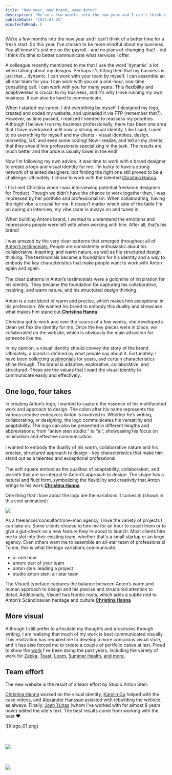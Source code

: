 ```yaml
---
title: "New year, new brand, same Anton"
description: "We’re a few months into the new year and I can’t think of a better time for a fresh start. So this year, I’ve chosen to be more mindful about my business. You all know it's just me on the payroll - and no plans of changing that! - but I think it’s time to better communicate what services I offer.\n\n\nA colleague recently mentioned to me that I use the word 'dynamic' a lot when talking about my designs. Perhaps it's fitting then that my business is just that… dynamic. I can work with your team by m"
publishDate: "2023-03-25"
minutesToRead: 5
---
```


<p>We’re a few months into the new year and I can’t think of a better time for a fresh start. So this year, I’ve chosen to be more mindful about my business. You all know it's just me on the payroll - and no plans of changing that! - but I think it’s time to better communicate what services I offer.</p>
<p>A colleague recently mentioned to me that I use the word 'dynamic' a lot when talking about my designs. Perhaps it's fitting then that my business is just that… dynamic. I can work with your team by myself. I can assemble an all-star team for you. I can work with you on a one-hour, one-time consulting call. I can work with you for many years. This flexibility and adaptiveness is crucial to my business, and it's why I love running my own business. It can also be hard to communicate.</p>
<p>When I started my career, I did everything by myself. I designed my logo, created and coded my website, and uploaded it via FTP (remember that?). However, as time passed, I realized I needed to reassess my priorities. Although I believe I run my business professionally, there has been one area that I have overlooked until now: a strong visual identity. Like I said, I used to do everything for myself and my clients - visual identities, design, marketing, UX, and even some coding! Now I realize, and tell all my clients, that they should hire professionals specializing in the task. The results are much better and the price is usually lower in the end!</p>
<p>Now I’m following my own advice. It was time to work with a brand designer to create a logo and visual identity for me. I’m lucky to have a strong network of talented designers, but finding the right one still proved to be a challenge. Ultimately, I chose to work with the talented <a href="http://www.firestarters.com/?ref=antonsten.com">Christina Hanna</a>.</p>
<p>I first met Christina when I was interviewing potential freelance designers for Product. Though we didn't have the chance to work together then, I was impressed by her portfolio and professionalism. When collaborating, having the right vibe is crucial for me. It doesn’t matter which side of the table I'm on during an interview, my vibe radar is always on and tuned in.</p>

<div class="blockquote">
<div><p>When building Antons brand, I wanted to understand the emotions and impressions people were left with when working with him. After all, that’s his brand!<br /><br />I was amazed by the very clear patterns that emerged throughout all of <a href="https://www.antonsten.com/testimonials">Anton’s testimonials.</a> People are consistently enthusiastic about his collaborative, inspiring, and warm nature, as well as his structured design thinking. The testimonials became a foundation for his identity and a way to embody the key characteristics that make people want to work with Anton again and again.<br /><br />The clear patterns in Anton’s testimonials were a goldmine of inspiration for his identity. They became the foundation for capturing his collaborative, inspiring, and warm nature, and his structured design thinking.<br /><br />Anton is a rare blend of warm and precise, which makes him exceptional in his profession. We wanted his brand to embody this duality and showcase what makes him stand out.<strong><a href="http://www.firestarters.com/?ref=antonsten.com">Christina Hanna</a></strong></p></div>
</div>

<p>Christina got to work and over the course of a few weeks, she developed a clean yet flexible identity for me. Once the key pieces were in place, we collaborated on the website, which is obviously the main attraction for someone like me.</p>
<p>In my opinion, a visual identity should convey the story of the brand. Ultimately, a brand is defined by what people say about it. Fortunately, I have been collecting <a href="https://www.antonsten.com/testimonials">testimonials</a> for years, and certain characteristics shine through. The brand is adaptive, explorative, collaborative, and structured. These are the values that I want the visual identity to communicate easily and effectively.</p>
<h2 id="one-logo-four-takes">One logo, four takes</h2>

<div class="blockquote">
<div><p>In creating Anton’s logo, I wanted to capture the essence of his multifaceted work and approach to design. The colon after his name represents the various creative endeavors Anton is involved in. Whether he’s writing, collaborating, or designing, the logo communicates his versatility and adaptability. The logo can also be presented in different lengths and abbreviations, from “anton sten studio:” to “a:“, showcasing his focus on minimalism and effective communication.<br /><br />I wanted to embody the duality of his warm, collaborative nature and his precise, structured approach to design - key characteristics that make him stand out as a talented and exceptional professional.<br /><br />The soft square embodies the qualities of adaptability, collaboration, and warmth that are so integral to Anton’s approach to design. The shape has a natural and fluid form, symbolizing the flexibility and creativity that Anton brings to his work.<strong><a href="http://www.firestarters.com/?ref=antonsten.com">Christina Hanna</a></strong></p></div>
</div>

<p>One thing that I love about the logo are the variations it comes in (shown in this cool animation):</p>

![](https://www.antonsten.com/content/images/2024/09/anton-logo-reveal-on-white.gif)
<p>As a freelancer/consultant/one-man agency, I love the variety of projects I can take on. Some clients choose to hire me for an hour to coach them or to give a gut-check on a new feature they're about to launch. Most clients hire me to slot into their existing team, whether that's a small startup or an large agency. Even others want me to assemble an all-star team of professionals! To me, this is what the logo variations communicate.</p>
<ul>
<li>a: one hour</li>
<li>anton: part of your team</li>
<li>anton sten: leading a project</li>
<li>studio anton sten: all-star team</li>
</ul>

<div class="blockquote">
<div><p>The Visuelt typeface captures the balance between Anton’s warm and human approach to design and his precise and structured attention to detail. Additionally, Visuelt has Nordic roots, which adds a subtle nod to Anton’s Scandinavian heritage and culture.<strong><a href="http://www.firestarters.com/?ref=antonsten.com">Christina Hanna</a></strong></p></div>
</div>

<h2 id="more-visual">More visual</h2>
<p>Although I still prefer to articulate my thoughts and processes through writing, I am realizing that much of my work is best communicated visually. This realization has required me to develop a more conscious visual style, and it has also forced me to create a couple of portfolio cases at last. Proud to show the <a href="https://www.antonsten.com/work">work</a> I've been doing the past years, including the variety of work for <a href="https://www.antonsten.com/case/zabka/">Zabka</a>, <a href="https://www.antonsten.com/case/toast/">Toast</a>, <a href="https://www.antonsten.com/case/loom/">Loom</a>, <a href="https://www.antonsten.com/case/summerhealth/">Summer Health</a>, <a href="https://www.antonsten.com/work">and more.</a></p>
<h2 id="team-effort">Team effort</h2>
<p>The new website is the result of a team effort by Studio Anton Sten:</p>
<p><a href="http://www.firestarters.com/?ref=antonsten.com">Christina Hanna</a> worked on the visual identity, <a href="https://karolinchen.com/?ref=antonsten.com">Karolin Gu</a> helped with the case videos, and <a href="https://hansson.app/?ref=antonsten.com">Alexander Hansson</a> assisted with rebuilding the website, as always. Finally, <a href="https://www.linkedin.com/in/joshua-yuhas-65533872/?ref=antonsten.com">Josh Yuhas</a> (whom I've worked with for almost 8 years now!) edited the site's text. The best results come from working with the best ❤️.</p>
<p>
![](logo_01.png)
<br /><br /><br />

![](logo_02.png)
<br /><br /><br />

![](logo_03.png)
</p>